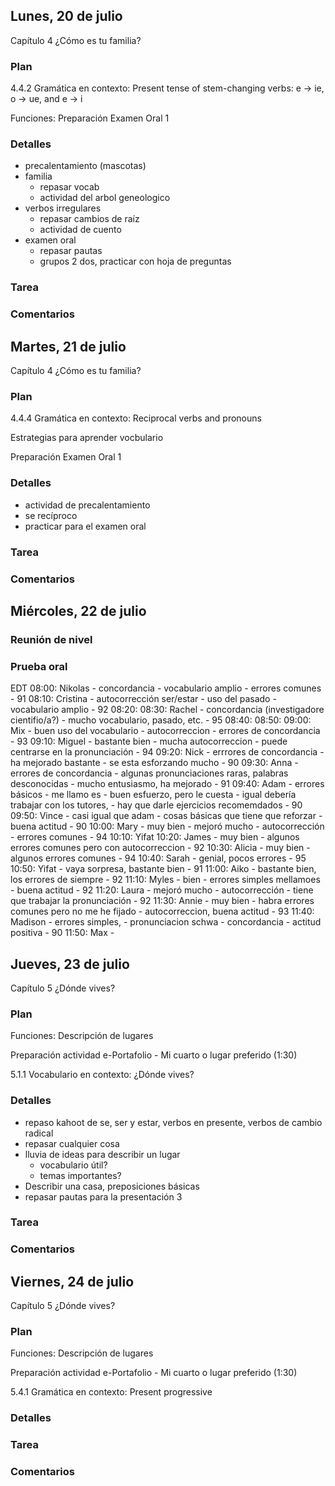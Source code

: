 
## Lunes, 20 de julio

Capítulo 4 ¿Cómo es tu familia?

### Plan

4.4.2 Gramática en contexto: 
Present tense of stem-changing verbs: e → ie, o → ue, and  e → i

Funciones: Preparación Examen Oral 1

### Detalles

- precalentamiento (mascotas)
- familia
	- repasar vocab
	- actividad del arbol geneologico
- verbos irregulares
	- repasar cambios de raíz
	- actividad de cuento
- examen oral
	- repasar pautas
	- grupos 2 dos, practicar con hoja de preguntas

### Tarea


### Comentarios








## Martes, 21 de julio

Capítulo 4 ¿Cómo es tu familia?

### Plan

4.4.4 Gramática en contexto: 
Reciprocal verbs and pronouns 

Estrategias para aprender vocbulario

Preparación Examen Oral 1

### Detalles

- actividad de precalentamiento
- se recíproco
- practicar para el examen oral 

### Tarea


### Comentarios







## Miércoles, 22 de julio

### Reunión de nivel

### Prueba oral

EDT
08:00: Nikolas
	- concordancia
	- vocabulario amplio
	- errores comunes
	- 91
08:10: Cristina
	- autocorrección ser/estar
	- uso del pasado
	- vocabulario amplio
	- 92
08:20: 
08:30: Rachel
	- concordancia (investigadore cientifio/a?)
	- mucho vocabulario, pasado, etc.
	- 95
08:40: 
08:50: 
09:00: Mix
	- buen uso del vocabulario
	- autocorreccion
	- errores de concordancia
	- 93
09:10: Miguel
	- bastante bien
	- mucha autocorreccion
	- puede centrarse en la pronunciación
	- 94
09:20: Nick
	- errrores de concordancia
	- ha mejorado bastante
	- se esta esforzando mucho
	- 90
09:30: Anna
	- errores de concordancia
	- algunas pronunciaciones raras, palabras desconocidas
	- mucho entusiasmo, ha mejorado
	- 91
09:40: Adam
	- errores básicos
	- me llamo es
	- buen esfuerzo, pero le cuesta
	- igual debería trabajar con los tutores, 
	- hay que darle ejercicios recomemdados
	- 90
09:50: Vince
	- casi igual que adam
	- cosas básicas que tiene que reforzar
	- buena actitud
	- 90
10:00: Mary
	- muy bien
	- mejoró mucho
	- autocorrección
	- errores comunes
	- 94
10:10: Yifat
10:20: James
	- muy bien
	- algunos errores comunes pero con autocorreccion
	- 92
10:30: Alicia
	- muy bien
	- algunos errores comunes
	- 94
10:40: Sarah
	- genial, pocos errores
	- 95
10:50: Yifat
	- vaya sorpresa, bastante bien
	- 91
11:00: Aiko
	- bastante bien, los errores de siempre
	- 92
11:10: Myles
	- bien
	- errores simples mellamoes
	- buena actitud
	- 92
11:20: Laura
	- mejoró mucho
	- autocorrección
	- tiene que trabajar la pronunciación
	- 92
11:30: Annie
	- muy bien
	- habra errores comunes pero no me he fijado
	- autocorreccion, buena actitud
	- 93
11:40: Madison
	- errores simples, 
	- pronunciacion schwa
	- concordancia
	- actitud positiva
	- 90
11:50: Max
	- 







## Jueves, 23 de julio

Capítulo 5 ¿Dónde vives?  

### Plan

Funciones: Descripción de lugares 

Preparación actividad e-Portafolio - Mi cuarto o lugar  preferido (1:30)

5.1.1 Vocabulario en contexto: 
¿Dónde vives?

### Detalles

- repaso kahoot de se, ser y estar, verbos en presente, verbos de cambio radical
- repasar cualquier cosa
- lluvia de ideas para describir un lugar
	- vocabulario útil?
	- temas importantes?
- Describir una casa, preposiciones básicas
- repasar pautas para la presentación 3

### Tarea


### Comentarios







## Viernes, 24 de julio

Capítulo 5 ¿Dónde vives?  

### Plan

Funciones: Descripción de lugares 

Preparación actividad e-Portafolio - Mi cuarto o lugar  preferido (1:30)

5.4.1 Gramática en contexto: 
Present progressive


### Detalles


### Tarea


### Comentarios

